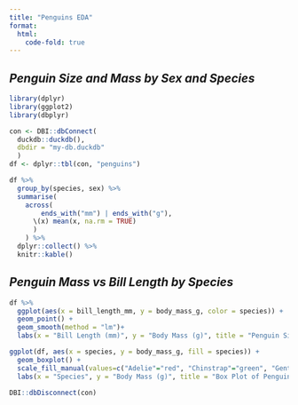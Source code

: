 ```yaml
---
title: "Penguins EDA"
format:
  html:
    code-fold: true
---
```


## *Penguin Size and Mass by Sex and Species*

```r
library(dplyr)
library(ggplot2)
library(dbplyr)

con <- DBI::dbConnect(
  duckdb::duckdb(), 
  dbdir = "my-db.duckdb"
  )
df <- dplyr::tbl(con, "penguins")
```

```r
df %>%
  group_by(species, sex) %>%
  summarise(
    across(
        ends_with("mm") | ends_with("g"),
      \(x) mean(x, na.rm = TRUE)
      )
    ) %>%
  dplyr::collect() %>%
  knitr::kable()
```

## *Penguin Mass vs Bill Length by Species*

```r
df %>%
  ggplot(aes(x = bill_length_mm, y = body_mass_g, color = species)) +
  geom_point() + 
  geom_smooth(method = "lm")+
  labs(x = "Bill Length (mm)", y = "Body Mass (g)", title = "Penguin Size vs Bill Length by Species")
```

```r

ggplot(df, aes(x = species, y = body_mass_g, fill = species)) + 
  geom_boxplot() +
  scale_fill_manual(values=c("Adelie"="red", "Chinstrap"="green", "Gentoo"="blue")) +
  labs(x = "Species", y = "Body Mass (g)", title = "Box Plot of Penguin Body Mass by Species")
```

```r
DBI::dbDisconnect(con)
```
